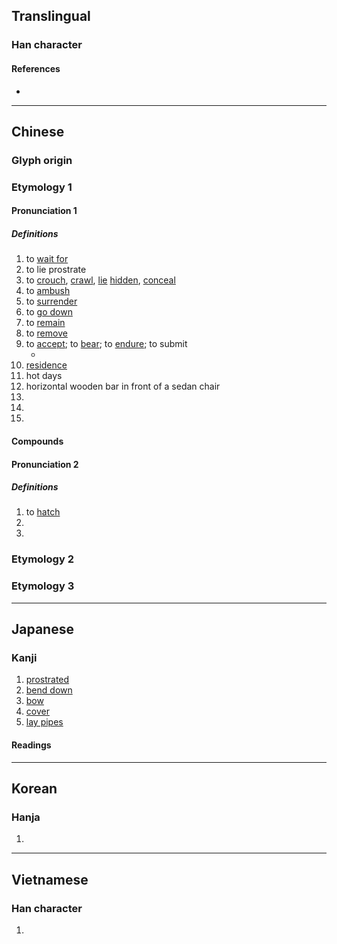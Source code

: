 {{character info/new}}
==Translingual==
{{stroke order|strokes=6}}

===Han character===
{{Han char|rn=9|rad=人|as=04|sn=6|four=23234|canj=OIK|ids=⿰亻犬}}

====References====
* {{Han ref|kx=0095.230|dkj=00438|dj=0202.070|hdz=10119.040|uh=4F0F|ud=20239|bh=A5F1|bd=42481}}

----

==Chinese==
{{zh-forms}}

===Glyph origin===
{{Han etym}}
===Etymology 1===
====Pronunciation 1====
{{zh-pron
|m=fú
|c=buk6,fuk6
|c_note=buk6 - vernacular; fuk6 - literary
|h=pfs=fu̍k/pu̍k/s:puk
|mn=ho̍k
|mn-t=hog8/pag4
|mn-t_note=hog4 - literary; pag4 - vernacular
|mc=2
|oc=2,2
|ma=y
|cat=v,cls,n,pn
}}

=====Definitions=====
{{zh-hanzi}}

# to [[wait for]]
# to lie prostrate
# to [[crouch]], [[crawl]], [[lie]] [[hidden]], [[conceal]]
# to [[ambush]]
# to [[surrender]]
# to [[go down]]
# to [[remain]]
# to [[remove]]
# to [[accept]]; to [[bear]]; to [[endure]]; to submit
#* {{zh-x|屠 羊 說{Yuè} 曰：「大{Dài}王{wang} 失 國，非 臣 之 罪，故 不敢 伏 其 誅；大{dài}王{wang} 反 國，非 臣 之 功，故 不敢 當 其 賞。」||ref=Zhuangzi|CL}}
# [[residence]]
# hot days
# horizontal wooden bar in front of a sedan chair
# {{zh-abbrev|伏特|volt}}
# {{zh-alt-form|服}}
# {{surname|lang=zh}}

====Compounds====
{{zh-der|倚伏|伏莽|伏禮|伏維尚饗|四伏|做小伏低|伏打電池|夜行晝伏|伏屍|不伏手|不伏水土|乞伏|伏礁|匍伏|不伏老|二伏|不伏|伏位|伏劍|伏櫪|伏暑|伏地聖人|帖伏|十面埋伏|入伏|伏几|伏伺|伏肉|伏翼|伏特加|伏落|伏手|伏氣|伏臘|伏身|伏汛|伏擊|伏狀|伏願|初伏|伏讀|伏軍|干伏|不伏燒埋|伏首貼耳|伏虎降龍|伏特計|伏下|伏雞|危機四伏|姦伏|伏魔大帝|制伏|心伏口伏|伏尸|伏低做小|伏甲|伏案|伏枕|伏惟|伏水|伏低|伏辯|中伏|伏卵|伏法|伏想|慴伏|加伏特|伏謁|廋伏|伏日|伏侍|伏波|平伏|伏羲|伏地挺身|三伏天|伏行|伏地扣子|伏龍鳳雛|伏羲氏|伏乞|匿伏|伏兵|伏見|安伏|伏軾|嫗伏|伏罪|塌伏|下伏|伏流|伏眾|伏藏|伏貼|愆伏|准伏|伏櫪老驥|埋伏|伏死|伏尸流血|伏特|伏虎擒龍|伏犧氏|報伏|伏天|三伏|伏獵|伏雌|伏路|伏誅|伏地|不甘雌伏|伏旱|伏不是|伏輸|伏祈|伏犧|倒心伏計|倒伏|俯伏|伏筆|伏聞|伏櫪守株|伏望|伏席|伏善|伏事|待伏|伏竄|歲時伏臘|招伏|擒姦擿伏|擒伏|摘伏發隱|潛伏|暑伏|潛伏期|潛伏分子|摘奸發伏|禍福倚伏|晝伏夜出|發姦擿伏|晝伏夜游|晝伏|攝伏|拱伏|搭伏|煦伏|滯伏|曉伏夜行|收伏|數伏|所伏|狐潛鼠伏|畫伏狀|神欽鬼伏|搭伏定|扶伏|末伏|此起彼伏|發隱擿伏|發擿姦伏|發奸擿伏|擿伏|敵後伏擊|於伏|甘伏|獸伏|狐憑鼠伏|擿奸發伏|水土不伏|按家伏業|潛龍伏虎|潛伏感染|沉伏|擒奸摘伏|降伏|老驥伏櫪|跧伏|踡伏|龍虎並伏|設伏|蒲伏|陰伏|高低起伏|起伏|終伏|隱伏|馴伏|頭伏|雌伏|降龍伏虎|請伏|觳觫伏罪|赤伏符|連綿起伏|跪伏|蟄伏|竄伏|起伏不平|誘伏|蜷伏|綿延起伏|三伏潭}}

====Pronunciation 2====
{{zh-pron
|m=fù
|mc=2
|oc=2,2
|cat=v,conj
}}

=====Definitions=====
{{zh-hanzi}}

# to [[hatch]]
# {{zh-alt-form|負}}
# {{zh-alt-form|復}}
===Etymology 2===
{{zh-see|袱|ss}}
===Etymology 3===
{{zh-see|匐|ss}}
----

==Japanese==

===Kanji===
{{ja-kanji|grade=c|rs=人04}}

# [[prostrated]]
# [[bend down]]
# [[bow]]
# [[cover]]
# [[lay pipes]]

====Readings====
{{ja-readings
|goon=ぶく
|kanon=ふく
|on=ふう
|kun=ふ-す, ふ-せる, したが-う
|nanori=ぶせ
}}

----

==Korean==

===Hanja===
{{ko-hanja|hangeul=[[복]], [[부]]|rv=bok, bu|mr=pok, pu|y=pok, pwu, pwuk}}

# {{defn|lang=ko|sort=人04}}

----

==Vietnamese==

===Han character===
{{vi-hantu|phục|rs=人04}}

# {{defn|lang=vi|sort=人04}}